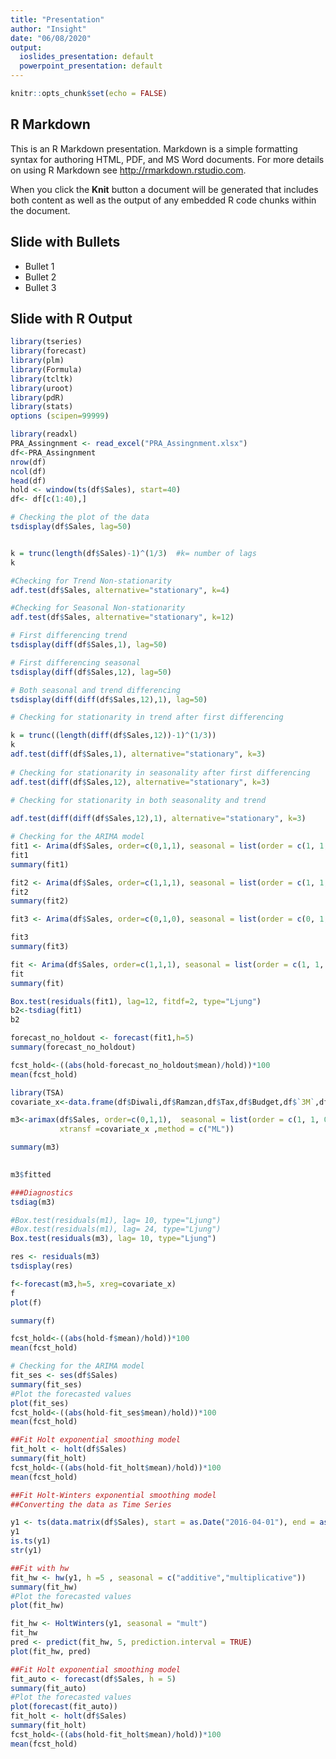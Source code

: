 ```yaml
---
title: "Presentation"
author: "Insight"
date: "06/08/2020"
output:
  ioslides_presentation: default
  powerpoint_presentation: default
---
```


```r
knitr::opts_chunk$set(echo = FALSE)
```

## R Markdown

This is an R Markdown presentation. Markdown is a simple formatting syntax for authoring HTML, PDF, and MS Word documents. For more details on using R Markdown see <http://rmarkdown.rstudio.com>.

When you click the **Knit** button a document will be generated that includes both content as well as the output of any embedded R code chunks within the document.

## Slide with Bullets

- Bullet 1
- Bullet 2
- Bullet 3

## Slide with R Output

```r
library(tseries)
library(forecast)
library(plm)
library(Formula)
library(tcltk)
library(uroot)
library(pdR)
library(stats)
options (scipen=99999)
```

```r
library(readxl)
PRA_Assingnment <- read_excel("PRA_Assingnment.xlsx")
df<-PRA_Assingnment
nrow(df)
ncol(df)
head(df)
hold <- window(ts(df$Sales), start=40)
df<- df[c(1:40),]

```

```r
# Checking the plot of the data
tsdisplay(df$Sales, lag=50) 


k = trunc(length(df$Sales)-1)^(1/3)  #k= number of lags
k

#Checking for Trend Non-stationarity
adf.test(df$Sales, alternative="stationary", k=4)  

#Checking for Seasonal Non-stationarity
adf.test(df$Sales, alternative="stationary", k=12)

```


```r
# First differencing trend 
tsdisplay(diff(df$Sales,1), lag=50)

# First differencing seasonal
tsdisplay(diff(df$Sales,12), lag=50)

# Both seasonal and trend differencing 
tsdisplay(diff(diff(df$Sales,12),1), lag=50)

```


```r
# Checking for stationarity in trend after first differencing

k = trunc((length(diff(df$Sales,12))-1)^(1/3))
k
adf.test(diff(df$Sales,1), alternative="stationary", k=3)
         
# Checking for stationarity in seasonality after first differencing
adf.test(diff(df$Sales,12), alternative="stationary", k=3)    

# Checking for stationarity in both seasonality and trend         
         
adf.test(diff(diff(df$Sales,12),1), alternative="stationary", k=3)

```

```r
# Checking for the ARIMA model
fit1 <- Arima(df$Sales, order=c(0,1,1), seasonal = list(order = c(1, 1, 0), period=12))
fit1
summary(fit1)
```

```r
fit2 <- Arima(df$Sales, order=c(1,1,1), seasonal = list(order = c(1, 1, 1), period=12))
fit2
summary(fit2)
```

```r

fit3 <- Arima(df$Sales, order=c(0,1,0), seasonal = list(order = c(0, 1, 0), period=12))

fit3
summary(fit3)
```

```r
fit <- Arima(df$Sales, order=c(1,1,1), seasonal = list(order = c(1, 1, 1), period=12))
fit
summary(fit)
```



```r
Box.test(residuals(fit1), lag=12, fitdf=2, type="Ljung")
b2<-tsdiag(fit1)
b2


```

```r

forecast_no_holdout <- forecast(fit1,h=5)
summary(forecast_no_holdout)

fcst_hold<-((abs(hold-forecast_no_holdout$mean)/hold))*100
mean(fcst_hold)


```

```r
library(TSA)
covariate_x<-data.frame(df$Diwali,df$Ramzan,df$Tax,df$Budget,df$`3M`,df$`3M Growth`)

m3<-arimax(df$Sales, order=c(0,1,1),  seasonal = list(order = c(1, 1, 0), period = 12),
           xtransf =covariate_x ,method = c("ML"))

summary(m3)
 
```


```r

m3$fitted

###Diagnostics
tsdiag(m3)

#Box.test(residuals(m1), lag= 10, type="Ljung")
#Box.test(residuals(m1), lag= 24, type="Ljung")
Box.test(residuals(m3), lag= 10, type="Ljung")

res <- residuals(m3)
tsdisplay(res)

f<-forecast(m3,h=5, xreg=covariate_x)
f
plot(f)

```

```r


summary(f)

fcst_hold<-((abs(hold-f$mean)/hold))*100
mean(fcst_hold)


```

```r
# Checking for the ARIMA model
fit_ses <- ses(df$Sales)
summary(fit_ses)
#Plot the forecasted values
plot(fit_ses)
fcst_hold<-((abs(hold-fit_ses$mean)/hold))*100
mean(fcst_hold)


```

```r
##Fit Holt exponential smoothing model 
fit_holt <- holt(df$Sales)
summary(fit_holt)
fcst_hold<-((abs(hold-fit_holt$mean)/hold))*100
mean(fcst_hold)

```


```r
##Fit Holt-Winters exponential smoothing model 
##Converting the data as Time Series

y1 <- ts(data.matrix(df$Sales), start = as.Date("2016-04-01"), end = as.Date("2019-02-01"), frequency=12)
y1
is.ts(y1)
str(y1)

##Fit with hw
fit_hw <- hw(y1, h =5 , seasonal = c("additive","multiplicative"))
summary(fit_hw)
#Plot the forecasted values
plot(fit_hw)

fit_hw <- HoltWinters(y1, seasonal = "mult")
fit_hw
pred <- predict(fit_hw, 5, prediction.interval = TRUE)
plot(fit_hw, pred)

```

```r
##Fit Holt exponential smoothing model
fit_auto <- forecast(df$Sales, h = 5)
summary(fit_auto)
#Plot the forecasted values
plot(forecast(fit_auto))
fit_holt <- holt(df$Sales)
summary(fit_holt)
fcst_hold<-((abs(hold-fit_holt$mean)/hold))*100
mean(fcst_hold)

```

